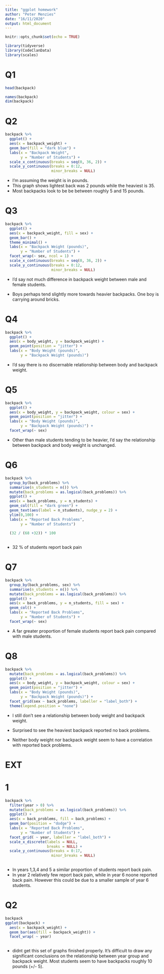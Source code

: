```yaml
---
title: "ggplot homework"
author: "Peter Menzies"
date: "16/11/2020"
output: html_document
---
```


```r
knitr::opts_chunk$set(echo = TRUE)
```
```r
library(tidyverse)
library(CodeClanData)
library(scales)
```

# Q1

```r
head(backpack)

names(backpack)
dim(backpack)
```
# Q2

```r
backpack %>% 
  ggplot() +
  aes(x = backpack_weight) +
  geom_bar(fill = "dark blue") +
  labs(x = "Backpack Weight",
       y = "Number of Students") +
  scale_x_continuous(breaks = seq(0, 36, 2)) +
  scale_y_continuous(breaks = 0:12,
                     minor_breaks = NULL)


```
* I'm assuming the weight is in pounds.
* This graph shows lightest back was 2 pounds while the heaviest is 35.
* Most backpacks look to be be between roughly 5 and 15 pounds. 

# Q3

```r
backpack %>% 
  ggplot() +
  aes(x = backpack_weight, fill = sex) +
  geom_bar() +
  theme_minimal() +
  labs(x = "Backpack Weight (pounds)",
       y = "Number of Students") + 
  facet_wrap(~ sex, ncol = 1) +
  scale_x_continuous(breaks = seq(0, 36, 2)) +
  scale_y_continuous(breaks = 0:12,
                     minor_breaks = NULL)
```
* I'd say not much difference in backpack weight between male and female students. 

* Boys perhaps tend slightly more towards heavier backpacks. One boy is carrying around bricks.

# Q4


```r
backpack %>% 
  ggplot() +
  aes(x = body_weight, y = backpack_weight) + 
  geom_point(position = "jitter") +
  labs(x = "Body Weight (pounds)",
       y = "Backpack Weight (pounds)")

```
* I'd say there is no discernable relationship between body and backpack weight.

# Q5 
```r
backpack %>% 
  ggplot() +
  aes(x = body_weight, y = backpack_weight, colour = sex) + 
  geom_point(position = "jitter") +
  labs(x = "Body Weight (pounds)",
       y = "Backpack Weight (pounds)") +
  facet_wrap(~ sex)
```

* Other than male students tending to be heavier, I'd say the relationship between backpack and body weight is unchanged. 

# Q6

```r
backpack %>% 
  group_by(back_problems) %>% 
  summarise(n_students = n()) %>% 
  mutate(back_problems = as.logical(back_problems)) %>% 
  ggplot() +
  aes(x = back_problems, y = n_students) +
  geom_col(fill = "dark green") +
  geom_text(aes(label = n_students), nudge_y = 2) +
  ylim(0,100) +
  labs(x = "Reported Back Problems",
       y = "Number of Students")
  
  (32 / (68 +32)) * 100
  
```

* 32 % of students report back pain

# Q7 

```r
backpack %>% 
  group_by(back_problems, sex) %>% 
  summarise(n_students = n()) %>% 
  mutate(back_problems = as.logical(back_problems)) %>% 
  ggplot() +
  aes(x = back_problems, y = n_students, fill = sex) +
  geom_col() + 
  labs(x = "Reported Back Problems",
       y = "Number of Students") +
  facet_wrap(~ sex)
```

*  A far greater proportion of female students report back pain compared with male students.

# Q8

```r
backpack %>% 
  mutate(back_problems = as.logical(back_problems)) %>% 
  ggplot() +
  aes(x = body_weight, y = backpack_weight, colour = sex) + 
  geom_point(position = "jitter") +
  labs(x = "Body Weight (pounds)",
       y = "Backpack Weight (pounds)") +
  facet_grid(sex ~ back_problems, labeller = "label_both") +
  theme(legend.position = "none")
```

* I still don't see a relationship between body weight and backpack weight.

* Surprised to see the heaviest backpack reported no back problems.

* Neither body weight nor backpack weight seem to have a correlation with reported back problems.

#  EXT
# 1

```r

backpack %>% 
  filter(year > 0) %>% 
  mutate(back_problems = as.logical(back_problems)) %>% 
  ggplot() +
  aes(x = back_problems, fill = back_problems) + 
  geom_bar(position = "dodge") +
  labs(x = "Reported Back Problems",
       y = "Number of Students") +
  facet_grid( ~ year, labeller = "label_both") +
  scale_x_discrete(labels = NULL,
                   breaks = NULL) +
  scale_y_continuous(breaks = 0:17,
                     minor_breaks = NULL)
  
```

* In years 1,3,4 and 5 a similar proportion of students report back pain.
* In year 2 relatively few report back pain, while in year 6 noone reported back pain. However this could be due to a smaller sample of year 6 students.

# Q2
```r
backpack 
ggplot(backpack) +
  aes(x = backpack_weight) +
  geom_bar(aes(fill = backpack_weight)) +
  facet_wrap( ~ year)
  
```


* didnt get this set of graphs finished properly. It's difficult to draw any significant conclusions on the relationship between year group and backpack weight. Most students seem to have backpacks roughly 10 pounds (+/- 5).
